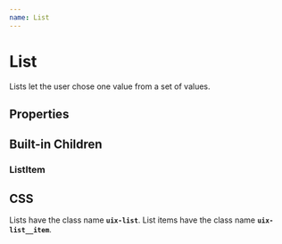 ```yaml
---
name: List
---
```



# List

Lists let the user chose one value from a set of values.

## Properties

<PropsTable of={List}/>

## Built-in Children

### ListItem

<PropsTable of={ListItem}/>

## CSS

Lists have the class name **`uix-list`**. List items have the class name **`uix-list__item`**.
